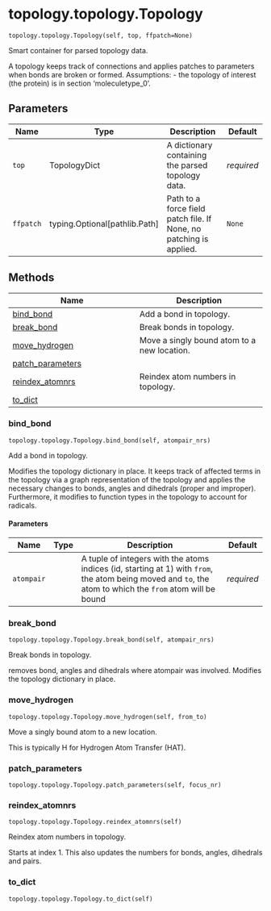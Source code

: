# topology.topology.Topology { #kimmdy.topology.topology.Topology }

`topology.topology.Topology(self, top, ffpatch=None)`

Smart container for parsed topology data.

A topology keeps track of connections and applies patches to parameters when bonds are broken or formed.
Assumptions:
- the topology of interest (the protein) is in section 'moleculetype_0'.

## Parameters

| Name      | Type                            | Description                                                        | Default    |
|-----------|---------------------------------|--------------------------------------------------------------------|------------|
| `top`     | TopologyDict                    | A dictionary containing the parsed topology data.                  | _required_ |
| `ffpatch` | typing.Optional\[pathlib.Path\] | Path to a force field patch file. If None, no patching is applied. | `None`     |

## Methods

| Name | Description |
| --- | --- |
| [bind_bond](#kimmdy.topology.topology.Topology.bind_bond) | Add a bond in topology. |
| [break_bond](#kimmdy.topology.topology.Topology.break_bond) | Break bonds in topology. |
| [move_hydrogen](#kimmdy.topology.topology.Topology.move_hydrogen) | Move a singly bound atom to a new location. |
| [patch_parameters](#kimmdy.topology.topology.Topology.patch_parameters) |  |
| [reindex_atomnrs](#kimmdy.topology.topology.Topology.reindex_atomnrs) | Reindex atom numbers in topology. |
| [to_dict](#kimmdy.topology.topology.Topology.to_dict) |  |

### bind_bond { #kimmdy.topology.topology.Topology.bind_bond }

`topology.topology.Topology.bind_bond(self, atompair_nrs)`

Add a bond in topology.

Modifies the topology dictionary in place.
It keeps track of affected terms in the topology via a graph representation of the topology
and applies the necessary changes to bonds, angles and dihedrals (proper and improper).
Furthermore, it modifies to function types in the topology to account for radicals.

#### Parameters

| Name       | Type   | Description                                                                                                                                                | Default    |
|------------|--------|------------------------------------------------------------------------------------------------------------------------------------------------------------|------------|
| `atompair` |        | A tuple of integers with the atoms indices (id, starting at 1) with `from`, the atom being moved and `to`, the atom to which the `from` atom will be bound | _required_ |

### break_bond { #kimmdy.topology.topology.Topology.break_bond }

`topology.topology.Topology.break_bond(self, atompair_nrs)`

Break bonds in topology.

removes bond, angles and dihedrals where atompair was involved.
Modifies the topology dictionary in place.

### move_hydrogen { #kimmdy.topology.topology.Topology.move_hydrogen }

`topology.topology.Topology.move_hydrogen(self, from_to)`

Move a singly bound atom to a new location.

This is typically H for Hydrogen Atom Transfer (HAT).

### patch_parameters { #kimmdy.topology.topology.Topology.patch_parameters }

`topology.topology.Topology.patch_parameters(self, focus_nr)`

### reindex_atomnrs { #kimmdy.topology.topology.Topology.reindex_atomnrs }

`topology.topology.Topology.reindex_atomnrs(self)`

Reindex atom numbers in topology.

Starts at index 1.
This also updates the numbers for bonds, angles, dihedrals and pairs.

### to_dict { #kimmdy.topology.topology.Topology.to_dict }

`topology.topology.Topology.to_dict(self)`